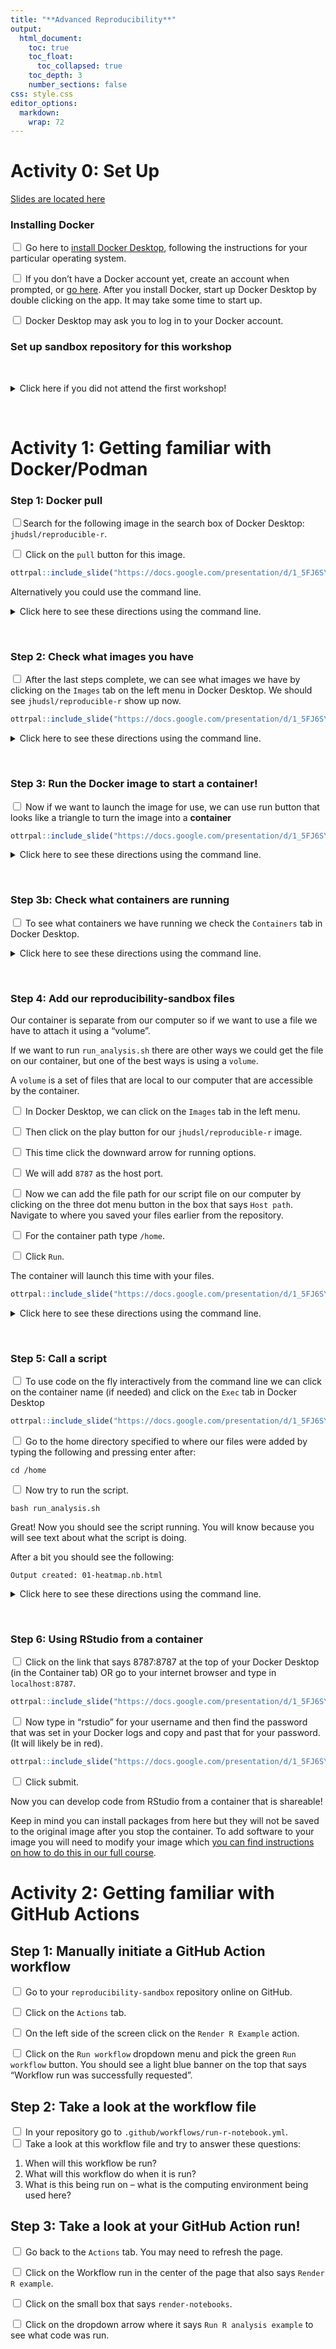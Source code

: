 ```yaml
---
title: "**Advanced Reproducibility**"
output:
  html_document:
    toc: true
    toc_float:
      toc_collapsed: true
    toc_depth: 3
    number_sections: false
css: style.css
editor_options:
  markdown:
    wrap: 72
---
```



# Activity 0: Set Up

[Slides are located here](https://docs.google.com/presentation/d/1_5FJ6SYA2t1F7BX5-Vvzi2LHEVUmXS4eFvousSqcl9w/edit?usp=sharing) 

### Installing Docker

<input type="checkbox"> Go here to [install Docker Desktop](https://www.docker.com/get-started), following the instructions for your particular operating system.

<input type="checkbox"> If you don't have a Docker account yet, create an account when prompted, or [go here](https://hub.docker.com/).
After you install Docker, start up Docker Desktop by double clicking on the app. It may take some time to start up. 

<input type="checkbox"> Docker Desktop may ask you to log in to your Docker account. 

### Set up sandbox repository for this workshop

<br>

<details> <summary>Click here if you did not attend the first workshop!</summary>

:::explain_block


**NOTE: If you completed these steps for the previous workshop you don't need to do them again!**

<span style="font-size: 250%"> Create your own copy of this repository </span>

<input type="checkbox"> Go to the template repository for this workshop: https://github.com/fhdsl/reproducibility-sandbox  

<input type="checkbox"> Click the green `Use this template` button and then `Create a new repository`. If you don't see this button, you may need to expand your window.  
<input type="checkbox"> On the next screen, create a `Repository name`.   

<input type="checkbox"> Choose `Public`.  

<input type="checkbox"> Scroll to the bottom and click `Create repository`.  

<span style="font-size: 250%">Cloning our repository</span>

<input type="checkbox"> Open up GitHub Desktop on your computer.  

<input type="checkbox"> Go to `File` > `Clone Repository`. 

<input type="checkbox"> Search for your ITN workshop repository name in the tab that says `Github.com`. Click on the name of this repository in this list. You can choose where you'd like it to download on your computer underneath `Local Path`.

<input type="checkbox"> Click the blue `Clone` button.  


:::

</details>



<br>


# Activity 1: Getting familiar with Docker/Podman

### Step 1: Docker pull


<input type="checkbox">Search for the following image in the search box of Docker Desktop: `jhudsl/reproducible-r`.

<input type="checkbox"> Click on the `pull` button for this image.


```r
ottrpal::include_slide("https://docs.google.com/presentation/d/1_5FJ6SYA2t1F7BX5-Vvzi2LHEVUmXS4eFvousSqcl9w/edit?slide=id.g34c2796bb1c_0_9#slide=id.g34c2796bb1c_0_9")
```


Alternatively you could use the command line.

<details> <summary> Click here to see these directions using the command line. </summary>

:::cmd

<input type="checkbox"> Open terminal in Docker Desktop. Do so by clicking the lower right corner that has a symbol like this `>_`.

```r
ottrpal::include_slide("https://docs.google.com/presentation/d/1_5FJ6SYA2t1F7BX5-Vvzi2LHEVUmXS4eFvousSqcl9w/edit?slide=id.g2ebd8828116_0_980#slide=id.g2ebd8828116_0_980")
```


<input type="checkbox">  Run this command by copy pasting and clicking enter in your terminal to pull the Docker image:

```
docker pull jhudsl/reproducible-r
```

:::
</details>

<br>

### Step 2: Check what images you have

<input type="checkbox"> After the last steps complete, we can see what images we have by clicking on the `Images` tab on the left menu in Docker Desktop. We should see `jhudsl/reproducible-r` show up now.


```r
ottrpal::include_slide("https://docs.google.com/presentation/d/1_5FJ6SYA2t1F7BX5-Vvzi2LHEVUmXS4eFvousSqcl9w/edit?slide=id.g2ebd8828116_0_985#slide=id.g2ebd8828116_0_985")
```



<details> <summary> Click here to see these directions using the command line. </summary>




:::cmd
<input type="checkbox">  Run this command to see what images we have: 

```
docker image ls
```
:::

</details>

<br>

### Step 3: Run the Docker image to start a container!

<input type="checkbox"> Now if we want to launch the image for use, we can use run button that looks like a triangle to turn the image into a **container**


```r
ottrpal::include_slide("https://docs.google.com/presentation/d/1_5FJ6SYA2t1F7BX5-Vvzi2LHEVUmXS4eFvousSqcl9w/edit?slide=id.g2ebd8828116_0_1006#slide=id.g2ebd8828116_0_1006")
```

<details> <summary> Click here to see these directions using the command line. </summary>

:::cmd
<input type="checkbox"> Alternatively, we could also use `docker run` as a command in the terminal:

```
docker run jhudsl/reproducible-r
```
:::

</details>
<br>

### Step 3b: Check what containers are running

<input type="checkbox"> To see what containers we have running we check the `Containers` tab in Docker Desktop.


<details> <summary> Click here to see these directions using the command line. </summary>

:::cmd
<input type="checkbox"> Alternatively, we can run the following command in the terminal:

```
docker ps
```
:::

</details> 

<br>


### Step 4: Add our reproducibility-sandbox files 

Our container is separate from our computer so if we want to use a file we have to attach it using a "volume".


If we want to run `run_analysis.sh` there are other ways we could get the file on our container, but one of the best ways is using a `volume`.

A `volume`  is a set of files that are local to our computer that are accessible by the container. 

<input type="checkbox">  In Docker Desktop, we can click on the `Images` tab in the left menu.

<input type="checkbox"> Then click on the play button for our `jhudsl/reproducible-r` image.

<input type="checkbox"> This time click the downward arrow for running options.

<input type="checkbox"> We will add `8787` as the host port.

<input type="checkbox"> Now we can add the file path for our script file on our computer by clicking on the three dot menu button in the box that says `Host path`. Navigate to where you saved your files earlier from the repository.

<input type="checkbox"> For the container path type `/home`.

<input type="checkbox"> Click `Run`.

The container will launch this time with your files.

```r
ottrpal::include_slide("https://docs.google.com/presentation/d/1_5FJ6SYA2t1F7BX5-Vvzi2LHEVUmXS4eFvousSqcl9w/edit?slide=id.g2ebd8828116_0_1058#slide=id.g2ebd8828116_0_1058")
```


<details> <summary> Click here to see these directions using the command line. </summary>

:::cmd
Alternatively, we can do something similar in the terminal.

We can run our Docker container with the volume `-v` option.

We can specify a particular file path on our computer or we can give it `$PWD`.

Then  we can give a `:` and a file path where we'd like the files to be stored on the container. Otherwise it will be stored at the absolute top of the container.

We are also going to add a port specification as well `-p 8787:8787` This will allow us to use RStudio on our container.


<input type="checkbox"> If you are in the directory where you saved the repository files, you can now run:

```
docker run -v $PWD:/home -p 8787:8787 jhudsl/reproducible-r 

```

The reason you need to be in the directory with your files is because `$PWD` is a special environment variable that stores the absolute path of the current working directory. This will enable the next step to call the script file.

Note that if you already did this using the buttons in Docker Desktop you may get an error that the port is already allocated. You can stop your other container (by clicking the trash button near the listed container in your Containers tab) to rerun this from the command line.
:::
</details>

<br>

### Step 5: Call a script

<input type="checkbox"> To use code on the fly interactively from the command line we can click on the container name (if needed) and click on the `Exec` tab in Docker Desktop 

```r
ottrpal::include_slide("https://docs.google.com/presentation/d/1_5FJ6SYA2t1F7BX5-Vvzi2LHEVUmXS4eFvousSqcl9w/edit?slide=id.g2ebd8828116_0_1085#slide=id.g2ebd8828116_0_1085")
```


<input type="checkbox"> Go to the home directory specified to where our files were added by typing the following and pressing enter after:

```
cd /home
```

<input type="checkbox"> Now try to run the script.

```
bash run_analysis.sh

```

Great! Now you should see the script running. You will know because you will see text about what the script is doing.

After a bit you should see the following:

```
Output created: 01-heatmap.nb.html
```


<details> <summary> Click here to see these directions using the command line. </summary>

:::cmd

<input type="checkbox"> Alternatively if you have been working in the terminal, we could open a new terminal and use the following:
```
docker exec -it <REPLACE_WITH_CONTAINER_ID> bash /home/run_analysis.sh
```
And this should work!

Similarly after a bit you should see the following in the terminal:

```
Output created: 01-heatmap.nb.html
```
:::

</details>
<br>

### Step 6: Using RStudio from a container

<input type="checkbox"> Click on the link that says 8787:8787 at the top of your Docker Desktop (in the Container tab) OR go to your internet browser and type in `localhost:8787`.  

```r
ottrpal::include_slide("https://docs.google.com/presentation/d/1_5FJ6SYA2t1F7BX5-Vvzi2LHEVUmXS4eFvousSqcl9w/edit?slide=id.g34628800695_0_339#slide=id.g34628800695_0_339")
```


<input type="checkbox"> Now type in "rstudio" for your username and then find the password that was set in your Docker logs and copy and past that for your password.
(It will likely be in red).


```r
ottrpal::include_slide("https://docs.google.com/presentation/d/1_5FJ6SYA2t1F7BX5-Vvzi2LHEVUmXS4eFvousSqcl9w/edit?slide=id.g2ebd8828116_0_1027#slide=id.g2ebd8828116_0_1027")
```



<input type="checkbox"> Click submit.

Now you can develop code from RStudio from a container that is shareable!

::: {.itn}
Keep in mind you can install packages from here but they will not be saved to the original image after you stop the container. To add software to your image you will need to modify your image which [you can find instructions on how to do this in our full course](https://hutchdatascience.org/Containers_for_Scientists/05-modifying-containers.html).
:::




# Activity 2: Getting familiar with GitHub Actions

## Step 1: Manually initiate a GitHub Action workflow

<input type="checkbox"> Go to your `reproducibility-sandbox` repository online on GitHub.

<input type="checkbox"> Click on the `Actions` tab. 

<input type="checkbox"> On the left side of the screen click on the `Render R Example` action.   

<input type="checkbox"> Click on the `Run workflow` dropdown menu and pick the green `Run workflow` button. You should see a light blue banner on the top that says "Workflow run was successfully requested".   

## Step 2: Take a look at the workflow file

<input type="checkbox"> In your repository go to `.github/workflows/run-r-notebook.yml`.  
<input type="checkbox"> Take a look at this workflow file and try to answer these questions:

1. When will this workflow be run?
2. What will this workflow do when it is run?
3. What is this being run on -- what is the computing environment being used here?  

## Step 3: Take a look at your GitHub Action run!

<input type="checkbox"> Go back to the `Actions` tab. You may need to refresh the page.

<input type="checkbox"> Click on the Workflow run in the center of the page that also says `Render R example`.

<input type="checkbox"> Click on the small box that says `render-notebooks`.

<input type="checkbox"> Click on the dropdown arrow where it says `Run R analysis example` to see what code was run.
